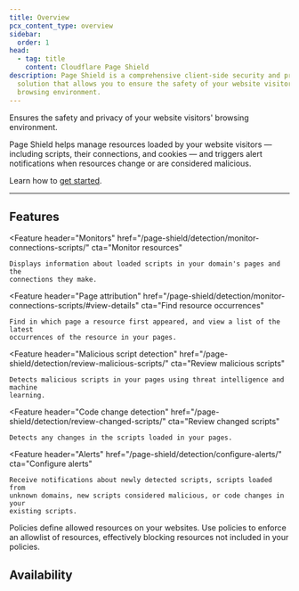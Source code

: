 ```yaml
---
title: Overview
pcx_content_type: overview
sidebar:
  order: 1
head:
  - tag: title
    content: Cloudflare Page Shield
description: Page Shield is a comprehensive client-side security and privacy
  solution that allows you to ensure the safety of your website visitors'
  browsing environment.
---
```



<Description>

Ensures the safety and privacy of your website visitors' browsing environment.

</Description>

<Plan type="all" />

Page Shield helps manage resources loaded by your website visitors — including scripts, their connections, and cookies — and triggers alert notifications when resources change or are considered malicious.

Learn how to [get started](/page-shield/get-started/).

---

## Features

<Feature
	header="Monitors"
	href="/page-shield/detection/monitor-connections-scripts/"
	cta="Monitor resources"
>
	Displays information about loaded scripts in your domain's pages and the
	connections they make.
</Feature>

<Feature
	header="Page attribution"
	href="/page-shield/detection/monitor-connections-scripts/#view-details"
	cta="Find resource occurrences"
>
	Find in which page a resource first appeared, and view a list of the latest
	occurrences of the resource in your pages.
</Feature>

<Feature
	header="Malicious script detection"
	href="/page-shield/detection/review-malicious-scripts/"
	cta="Review malicious scripts"
>
	Detects malicious scripts in your pages using threat intelligence and machine
	learning.
</Feature>

<Feature
	header="Code change detection"
	href="/page-shield/detection/review-changed-scripts/"
	cta="Review changed scripts"
>
	Detects any changes in the scripts loaded in your pages.
</Feature>

<Feature
	header="Alerts"
	href="/page-shield/detection/configure-alerts/"
	cta="Configure alerts"
>
	Receive notifications about newly detected scripts, scripts loaded from
	unknown domains, new scripts considered malicious, or code changes in your
	existing scripts.
</Feature>

<Feature header="Policies" href="/page-shield/policies/">
	Policies define allowed resources on your websites. Use policies to enforce an
	allowlist of resources, effectively blocking resources not included in your
	policies.
</Feature>

## Availability

<FeatureTable id="security.page_shield" />
